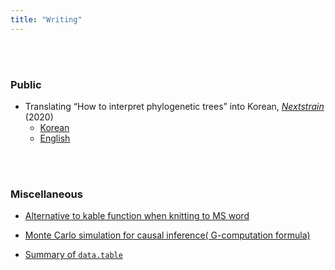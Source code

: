 ```yaml
---
title: "Writing"
---
```


<link rel="stylesheet" href="styles.css" type="text/css">

<br><br>

### Public

+ Translating "How to interpret phylogenetic trees" into Korean, [*Nextstrain*](https://nextstrain.org/) (2020)
    + [Korean](https://nextstrain.org/narratives/trees-background/ko)
    + [English](https://nextstrain.org/narratives/trees-background/)

<br><br>

### Miscellaneous
+ [Alternative to kable function when knitting to MS word](/content/post/alternative-to-kable-function-when-knitting-to-ms-word.html)

+ [Monte Carlo simulation for causal inference( G-computation formula)](/content/post/Monte-Carlo-simulation-for-causal-inference.html)

+ [Summary of `data.table`](/content/post/data.table.html)